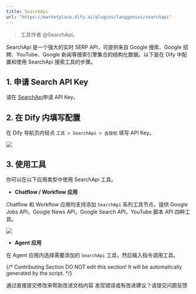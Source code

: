 ```yaml
---
title: SearchApi
url: "https://marketplace.dify.ai/plugins/langgenius/searchapi"
---
```


> 工具作者 @SearchApi。

SearchApi 是一个强大的实时 SERP API，可提供来自 Google 搜索、Google 招聘、YouTube、Google 新闻等搜索引擎集合的结构化数据。以下是在 Dify 中配置和使用 SearchApi 搜索工具的步骤。

## 1. 申请 Search API Key

请在 [SearchApi](https://www.searchapi.io/)申请 API Key。

## 2. 在 Dify 内填写配置

在 Dify 导航页内轻点 `工具 > SearchApi > 去授权` 填写 API Key。

![](/zh-hans/user-guide/.gitbook/assets/zh-tool-searchapi.png)

## 3. 使用工具

你可以在以下应用类型中使用 SearchApi 工具。

* **Chatflow / Workflow 应用**

Chatflow 和 Workflow 应用均支持添加 `SearchApi` 系列工具节点，提供 Google Jobs API，Google News API，Google Search API，YouTube 脚本 API 四种工具。

![](/zh-hans/user-guide/.gitbook/assets/zh-tool-searchapi-flow.png)

* **Agent 应用**

在 Agent 应用内选择需要添加的 `SearchApi` 工具，然后输入指令调用工具。

{/*
Contributing Section
DO NOT edit this section!
It will be automatically generated by the script.
*/}

<CardGroup cols="2">
    <Card
        title="编辑此页面"
        icon="pen-to-square"
        href="https://github.com/langgenius/dify-docs-mintlify/edit/main/zh-hans/guides/tools/tool-configuration/searchapi.mdx"
    >
        通过直接提交修改来帮助改进文档内容
    </Card>
    <Card
        title="提交问题"
        icon="github"
        href="https://github.com/langgenius/dify-docs-mintlify/issues/new?title=文档问题%3A%20h&body=%23%23%20问题描述%0A%3C%21--%20请简要描述您发现的问题%20--%3E%0A%0A%23%23%20页面链接%0Ahttps%3A%2F%2Fgithub.com%2Flanggenius%2Fdify-docs-mintlify%2Fblob%2Fmain%2Fzh-hans/guides/tools/tool-configuration%2Fsearchapi.mdx%0A%0A%23%23%20建议修改%0A%3C%21--%20如果有具体的修改建议，请在此说明%20--%3E%0A%0A%3C%21--%20感谢您对文档质量的关注！%20--%3E"
    >
        发现错误或有改进建议？请提交问题反馈
    </Card>
</CardGroup>
